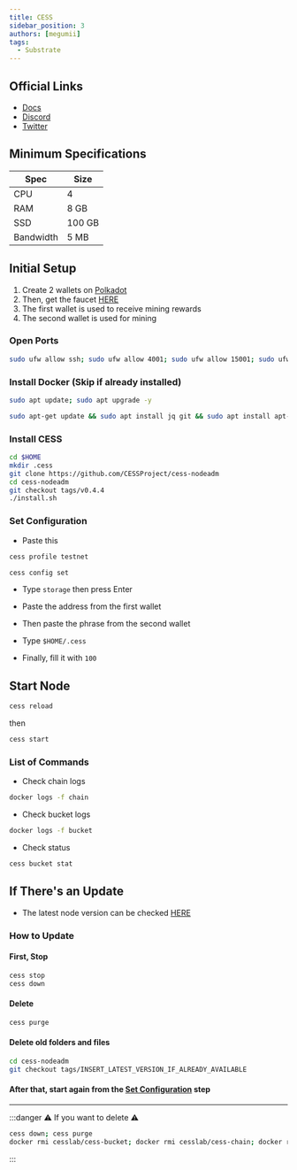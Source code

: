 ```yaml
---
title: CESS
sidebar_position: 3
authors: [megumii]
tags:
  - Substrate
---
```


## Official Links
- [Docs](https://docs.cess.cloud/cess-build-book/storage-miner)
- [Discord](https://discord.gg/mj3u57BkDv)
- [Twitter](https://twitter.com/CESS_Storage)


## Minimum Specifications

| Spec | Size |
|----------|----------|
| CPU | 4 |
| RAM | 8 GB |
| SSD | 100 GB |
| Bandwidth | 5 MB |

## Initial Setup

1. Create 2 wallets on [Polkadot](https://polkadot.js.org/apps/?rpc=wss%3A%2F%2Ftestnet-rpc1.cess.cloud%2Fws%2F#/accounts)
2. Then, get the faucet [HERE](https://testnet-faucet.cess.cloud/)
3. The first wallet is used to receive mining rewards
4. The second wallet is used for mining

### Open Ports

```bash
sudo ufw allow ssh; sudo ufw allow 4001; sudo ufw allow 15001; sudo ufw enable
```

### Install Docker (Skip if already installed)

```bash
sudo apt update; sudo apt upgrade -y
```

```bash
sudo apt-get update && sudo apt install jq git && sudo apt install apt-transport-https ca-certificates curl software-properties-common -y && curl -fsSL https://download.docker.com/linux/ubuntu/gpg | sudo apt-key add - && sudo add-apt-repository "deb [arch=amd64] https://download.docker.com/linux/ubuntu focal stable" && sudo apt-get install docker-ce docker-ce-cli containerd.io docker-compose-plugin -y
```

### Install CESS

```bash
cd $HOME
mkdir .cess
git clone https://github.com/CESSProject/cess-nodeadm
cd cess-nodeadm
git checkout tags/v0.4.4
./install.sh
```

### Set Configuration

- Paste this

```bash
cess profile testnet
```

```bash
cess config set
```

- Type `storage` then press Enter

- Paste the address from the first wallet

- Then paste the phrase from the second wallet

- Type `$HOME/.cess`

- Finally, fill it with `100`

## Start Node

```bash
cess reload
```

then

```bash
cess start
```

### List of Commands

- Check chain logs

```bash
docker logs -f chain
```

- Check bucket logs

```bash
docker logs -f bucket
```

- Check status

```bash
cess bucket stat
```

## If There's an Update

- The latest node version can be checked [HERE](https://github.com/CESSProject/cess-nodeadm/tags)

### How to Update

#### First, Stop

```bash
cess stop
cess down
```

#### Delete

```bash
cess purge
```

#### Delete old folders and files

```bash
cd cess-nodeadm
git checkout tags/INSERT_LATEST_VERSION_IF_ALREADY_AVAILABLE
```

#### After that, start again from the [Set Configuration](#set-configuration) step

---

:::danger
⚠️ If you want to delete ⚠️


```bash
cess down; cess purge
docker rmi cesslab/cess-bucket; docker rmi cesslab/cess-chain; docker rmi cesslab/config-gen; docker rmi containrrr/watchtower
```

:::
